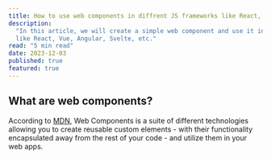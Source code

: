 ```yaml
---
title: How to use web components in diffrent JS frameworks like React, Vue, Angular, Svelte, etc.?
description:
  "In this article, we will create a simple web component and use it in diffrent JS frameworks \
  like React, Vue, Angular, Svelte, etc."
read: "5 min read"
date: 2023-12-03
published: true
featured: true
---
```


## What are web components?

According to [MDN](https://developer.mozilla.org/en-US/docs/Web/Web_Components),
Web Components is a suite of different technologies allowing you to create reusable custom elements -
with their functionality encapsulated away from the rest of your code - and utilize them in your web apps.
